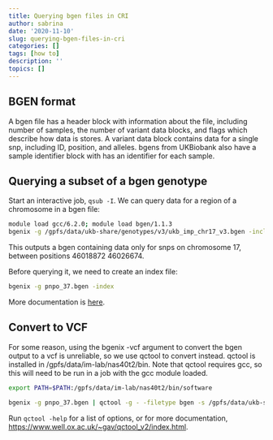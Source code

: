 ```yaml
---
title: Querying bgen files in CRI
author: sabrina
date: '2020-11-10'
slug: querying-bgen-files-in-cri
categories: []
tags: [how to]
description: ''
topics: []
---
```

## BGEN format

A bgen file has a header block with information about the file, including number of samples, the number of variant data blocks, and flags which describe how data is stores. A variant data block contains data for a single snp, including ID, position, and alleles. bgens from UKBiobank also have a sample identifier block with has an identifier for each sample. 

## Querying a subset of a bgen genotype

Start an interactive job, `qsub -I`. We can query data for a region of a chromosome in a bgen file:
```bash
module load gcc/6.2.0; module load bgen/1.1.3
bgenix -g /gpfs/data/ukb-share/genotypes/v3/ukb_imp_chr17_v3.bgen -incl-range 17:46018872-46026674 > pnpo_37.bgen

```

This outputs a bgen containing data only for snps on chromosome 17, between positions 46018872 46026674.

Before querying it, we need to create an index file:
```bash
bgenix -g pnpo_37.bgen -index

```

More documentation is [here](https://enkre.net/cgi-bin/code/bgen/wiki/bgenix).

## Convert to VCF
For some reason, using the bgenix -vcf argument to convert the bgen output to a vcf is unreliable, so we use qctool to convert instead. qctool is installed in /gpfs/data/im-lab/nas40t2/bin. Note that qctool requires gcc, so this will need to be run in a job with the gcc module loaded.
```bash
export PATH=$PATH:/gpfs/data/im-lab/nas40t2/bin/software

bgenix -g pnpo_37.bgen | qctool -g - -filetype bgen -s /gpfs/data/ukb-share/genotypes/ukb19526_imp_chr1_v3_s487395.sample -og ~/PNPO_37.vcf

```

Run `qctool -help` for a list of options, or for more documentation, [https://www.well.ox.ac.uk/~gav/qctool_v2/index.html](https://www.well.ox.ac.uk/~gav/qctool_v2/index.html).